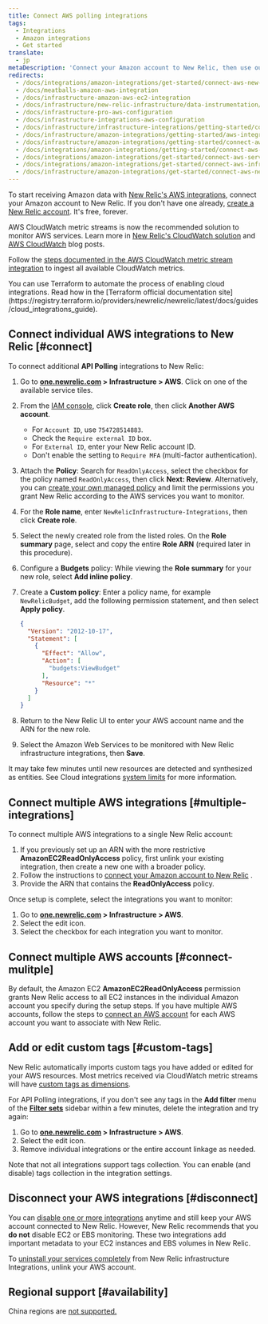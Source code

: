 ```yaml
---
title: Connect AWS polling integrations
tags:
  - Integrations
  - Amazon integrations
  - Get started
translate:
  - jp
metaDescription: 'Connect your Amazon account to New Relic, then use our infrastructure monitoring services with your AWS integrations.'
redirects:
  - /docs/integrations/amazon-integrations/get-started/connect-aws-new-relic-infrastructure-monitoring
  - /docs/meatballs-amazon-aws-integration
  - /docs/infrastructure-amazon-aws-ec2-integration
  - /docs/infrastructure/new-relic-infrastructure/data-instrumentation/amazon-aws-ec2-integration-infrastructure
  - /docs/infrastructure-pro-aws-configuration
  - /docs/infrastructure-integrations-aws-configuration
  - /docs/infrastructure/infrastructure-integrations/getting-started/connect-aws-integrations-infrastructure
  - /docs/infrastructure/amazon-integrations/getting-started/aws-integration-monitoring-infrastructure
  - /docs/infrastructure/amazon-integrations/getting-started/connect-aws-services-infrastructure
  - /docs/integrations/amazon-integrations/getting-started/connect-aws-services-infrastructure
  - /docs/integrations/amazon-integrations/get-started/connect-aws-services-infrastructure
  - /docs/integrations/amazon-integrations/get-started/connect-aws-infrastructure
  - /docs/infrastructure/amazon-integrations/get-started/connect-aws-new-relic-infrastructure-monitoring
---
```


To start receiving Amazon data with [New Relic's AWS integrations](/docs/infrastructure/amazon-integrations/getting-started/introduction-aws-integrations), connect your Amazon account to New Relic. If you don't have one already, [create a New Relic account](https://newrelic.com/signup). It's free, forever.

AWS CloudWatch metric streams is now the recommended solution to monitor AWS services. Learn more in [New Relic's CloudWatch solution](https://blog.newrelic.com/product-news/aws-cloudwatch-metric-streams/) and [AWS CloudWatch](https://aws.amazon.com/blogs/aws/cloudwatch-metric-streams-send-aws-metrics-to-partners-and-to-your-apps-in-real-time/) blog posts.

Follow the [steps documented in the AWS CloudWatch metric stream integration](/docs/integrations/amazon-integrations/aws-integrations-list/aws-metric-stream/#set-up-metric-stream) to ingest all available CloudWatch metrics.

<Callout variant="tip">
  You can use Terraform to automate the process of enabling cloud integrations. Read how in the [Terraform official documentation site](https://registry.terraform.io/providers/newrelic/newrelic/latest/docs/guides/cloud_integrations_guide).
</Callout>

## Connect individual AWS integrations to New Relic [#connect]

To connect additional **API Polling** integrations to New Relic:

1. Go to **[one.newrelic.com](https://one.newrelic.com) > Infrastructure > AWS**. Click on one of the available service tiles.
2. From the [IAM console](https://console.aws.amazon.com/iam/home?#/roles), click **Create role**, then click **Another AWS account**.

   * For `Account ID`, use `754728514883`.
   * Check the `Require external ID` box.
   * For `External ID`, enter your New Relic account ID.
   * Don't enable the setting to `Require MFA` (multi-factor authentication).
3. Attach the **Policy**: Search for `ReadOnlyAccess`, select the checkbox for the policy named `ReadOnlyAccess`, then click **Next: Review**. Alternatively, you can [create your own managed policy](/docs/integrations/amazon-integrations/getting-started/integrations-managed-policies) and limit the permissions you grant New Relic according to the AWS services you want to monitor.
4. For the **Role name**, enter `NewRelicInfrastructure-Integrations`, then click **Create role**.
5. Select the newly created role from the listed roles. On the **Role summary** page, select and copy the entire **Role ARN** (required later in this procedure).
6. Configure a **Budgets** policy: While viewing the **Role summary** for your new role, select **<Icon name="fe-plus-circle"/>
   Add inline policy**.
7. Create a **Custom policy**: Enter a policy name, for example `NewRelicBudget`, add the following permission statement, and then select **Apply policy**.

   ```json
   {
     "Version": "2012-10-17",
     "Statement": [
       {
         "Effect": "Allow",
         "Action": [
           "budgets:ViewBudget"
         ],
         "Resource": "*"
       }
     ]
   }
   ```
8. Return to the New Relic UI to enter your AWS account name and the ARN for the new role.
9. Select the Amazon Web Services to be monitored with New Relic infrastructure integrations, then **Save**.

It may take few minutes until new resources are detected and synthesized as entities. See Cloud integrations [system limits](/docs/data-apis/manage-data/view-system-limits) for more information.

## Connect multiple AWS integrations [#multiple-integrations]

To connect multiple AWS integrations to a single New Relic account:

1. If you previously set up an ARN with the more restrictive **AmazonEC2ReadOnlyAccess** policy, first unlink your existing integration, then create a new one with a broader policy.
2. Follow the instructions to [connect your Amazon account to New Relic](/docs/infrastructure/new-relic-infrastructure/data-instrumentation/amazon-aws-ec2-integration-infrastructure#connect) .
3. Provide the ARN that contains the **ReadOnlyAccess** policy.

Once setup is complete, select the integrations you want to monitor:

1. Go to **[one.newrelic.com](https://one.newrelic.com) > Infrastructure > AWS**.
2. Select the edit <Icon name="fe-edit-2"/>
   icon.
3. Select the checkbox for each integration you want to monitor.

## Connect multiple AWS accounts [#connect-mulitple]

By default, the Amazon EC2 **AmazonEC2ReadOnlyAccess** permission grants New Relic access to all EC2 instances in the individual Amazon account you specify during the setup steps. If you have multiple AWS accounts, follow the steps to [connect an AWS account](#connect) for each AWS account you want to associate with New Relic.

## Add or edit custom tags [#custom-tags]

New Relic automatically imports custom tags you have added or edited for your AWS resources. Most metrics received via CloudWatch metric streams will have [custom tags as dimensions](/docs/integrations/amazon-integrations/aws-integrations-list/aws-metric-stream/#tags-collection).

For API Polling integrations, if you don't see any tags in the **Add filter** menu of the **[Filter sets](/docs/scopes-organize-your-infrastructure#create)** sidebar within a few minutes, delete the integration and try again:

1. Go to **[one.newrelic.com](https://one.newrelic.com) > Infrastructure > AWS**.
2. Select the edit <Icon name="fe-edit-2"/> icon.
3. Remove individual integrations or the entire account linkage as needed.

Note that not all integrations support tags collection. You can enable (and disable) tags collection in the integration settings.

## Disconnect your AWS integrations [#disconnect]

You can [disable one or more integrations](/docs/infrastructure/install-infrastructure-agent/update-or-uninstall/uninstall-infrastructure-integrations/#uninstall-aws) anytime and still keep your AWS account connected to New Relic. However, New Relic recommends that you **do not** disable EC2 or EBS monitoring. These two integrations add important metadata to your EC2 instances and EBS volumes in New Relic.

To [uninstall your services completely](/docs/infrastructure/new-relic-infrastructure/installation/uninstall-infrastructure-agent#unlink-aws) from New Relic infrastructure Integrations, unlink your AWS account.

## Regional support [#availability]

China regions are [not supported.](/docs/integrations/amazon-integrations/troubleshooting/invalid-principal-error-unsupported-aws-regions)
